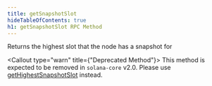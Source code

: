 ```yaml
---
title: getSnapshotSlot
hideTableOfContents: true
h1: getSnapshotSlot RPC Method
---
```


Returns the highest slot that the node has a snapshot for

<Callout type="warn" title={"Deprecated Method"}>
  This method is expected to be removed in `solana-core` v2.0. Please use
  [getHighestSnapshotSlot](/docs/rpc/http/gethighestsnapshotslot) instead.
</Callout>
